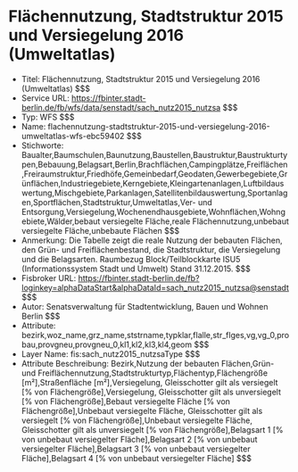 # Flächennutzung, Stadtstruktur 2015 und Versiegelung 2016 (Umweltatlas)
- Titel: Flächennutzung, Stadtstruktur 2015 und Versiegelung 2016 (Umweltatlas) $$$
- Service URL: https://fbinter.stadt-berlin.de/fb/wfs/data/senstadt/sach_nutz2015_nutzsa $$$
- Typ: WFS $$$
- Name: flachennutzung-stadtstruktur-2015-und-versiegelung-2016-umweltatlas-wfs-ebc59402 $$$
- Stichworte: Baualter,Baumschulen,Baunutzung,Baustellen,Baustruktur,Baustrukturtypen,Bebauung,Belagsart,Berlin,Brachflächen,Campingplätze,Freiflächen,Freiraumstruktur,Friedhöfe,Gemeinbedarf,Geodaten,Gewerbegebiete,Grünflächen,Industriegebiete,Kerngebiete,Kleingartenanlagen,Luftbildauswertung,Mischgebiete,Parkanlagen,Satellitenbildauswertung,Sportanlagen,Sportflächen,Stadtstruktur,Umweltatlas,Ver- und Entsorgung,Versiegelung,Wochenendhausgebiete,Wohnflächen,Wohngebiete,Wälder,bebaut versiegelte Fläche,reale Flächennutzung,unbebaut versiegelte Fläche,unbebaute Flächen $$$
- Anmerkung: Die Tabelle zeigt die reale Nutzung der bebauten Flächen, den Grün- und Freiflächenbestand, die Stadtstruktur, die Versiegelung und die Belagsarten.
Raumbezug Block/Teilblockkarte ISU5 (Informationssystem Stadt und Umwelt) Stand 31.12.2015. $$$
- Fisbroker URL: https://fbinter.stadt-berlin.de/fb?loginkey=alphaDataStart&alphaDataId=sach_nutz2015_nutzsa@senstadt $$$
- Autor: Senatsverwaltung für Stadtentwicklung, Bauen und Wohnen Berlin $$$
- Attribute: bezirk,woz_name,grz_name,ststrname,typklar,flalle,str_flges,vg,vg_0,probau,provgneu,provgneu_0,kl1,kl2,kl3,kl4,geom $$$
- Layer Name: fis:sach_nutz2015_nutzsaType $$$
- Attribute Beschreibung: Bezirk,Nutzung der bebauten Flächen,Grün- und Freiflächennutzung,Stadtstrukturtyp,Flächentyp,Flächengröße [m²],Straßenfläche  [m²],Versiegelung, Gleisschotter gilt als versiegelt [% von Flächengröße],Versiegelung, Gleisschotter gilt als unversiegelt [% von Flächengröße],Bebaut versiegelte Fläche [% von Flächengröße],Unbebaut versiegelte Fläche, Gleisschotter gilt als versiegelt [% von Flächengröße],Unbebaut versiegelte Fläche, Gleisschotter gilt als unversiegelt [% von Flächengröße],Belagsart 1 [% von unbebaut versiegelter Fläche],Belagsart 2 [% von unbebaut versiegelter Fläche],Belagsart 3 [% von unbebaut versiegelter Fläche],Belagsart 4  [% von unbebaut versiegelter Fläche] $$$
